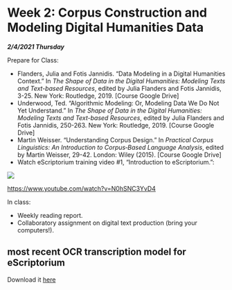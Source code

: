 # Week 2: Corpus Construction and Modeling Digital Humanities Data 

***2/4/2021 Thursday***

Prepare for Class:

* Flanders, Julia and Fotis Jannidis. "Data Modeling in a Digital Humanities Context." In *The Shape of Data in the Digital Humanities: Modeling Texts and Text-based Resources*, edited by Julia Flanders and Fotis Jannidis, 3-25. New York: Routledge, 2019. [Course Google Drive]   
* Underwood, Ted. "Algorithmic Modeling: Or, Modeling Data We Do Not Yet Understand." In *The Shape of Data in the Digital Humanities: Modeling Texts and Text-based Resources*, edited by Julia Flanders and Fotis Jannidis, 250-263. New York: Routledge, 2019. [Course Google Drive] 
* Martin Weisser. “Understanding Corpus Design.” In *Practical Corpus Linguistics: An Introduction to Corpus‐Based Language Analysis*, edited by Martin Weisser, 29-42. London: Wiley (2015). [Course Google Drive] 
* Watch eScriptorium training video #1, “Introduction to eScriptorium.”:

[![](img/eScriptorium_video1_screenshot.png)](https://www.youtube.com/watch?v=N0hSNC3YvD4){target="_blank"}

[https://www.youtube.com/watch?v=N0hSNC3YvD4](https://www.youtube.com/watch?v=N0hSNC3YvD4){target="_blank"}



In class:

* Weekly reading report.
* Collaboratory assignment on digital text production (bring your computers!).


## most recent OCR transcription model for eScriptorium

Download it [here](./2021IslamicateWorldCourse_files/arabPers-WithDiffTypefaces.mlmodel)